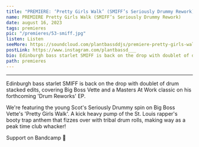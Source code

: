 ---
title: "PREMIERE: ‘Pretty Girls Walk’ (SMIFF’s Seriously Drummy Rework)"
name: PREMIERE Pretty Girls Walk (SMIFF’s Seriously Drummy Rework)
date: august 16, 2023
tags: premieres
pic: "/premieres/53-smiff.jpg"
listen: Listen
seeMore: https://soundcloud.com/plantbassddjs/premiere-pretty-girls-walk-smiffs-seriously-drummy-rework
postLink: https://www.instagram.com/plantbassd___
bio: Edinburgh bass starlet SMIFF is back on the drop with doublet of drum stacked edits, covering Big Boss Vette and a Masters At Work classic on his forthcoming 'Drum Reworks' EP.
path: premieres
---

<SoundCloud
  url="https://soundcloud.com/plantbassddjs/premiere-pretty-girls-walk-smiffs-seriously-drummy-rework"
  name="SMIFF's Seriously Drummy Rework"
/>

<hr />

Edinburgh bass starlet SMIFF is back on the drop with doublet of drum stacked edits, covering Big Boss Vette and a Masters At Work classic on his forthcoming 'Drum Reworks' EP.

We're featuring the young Scot's Seriously Drummy spin on Big Boss Vette's 'Pretty Girls Walk'. A kick heavy pump of the St. Louis rapper's booty trap anthem that fizzes over with tribal drum rolls, making way as a peak time club whacker!

Support <HoverLink url="https://smiffbreaks.bandcamp.com/" name="Smiff" external /> on Bandcamp 🌱
